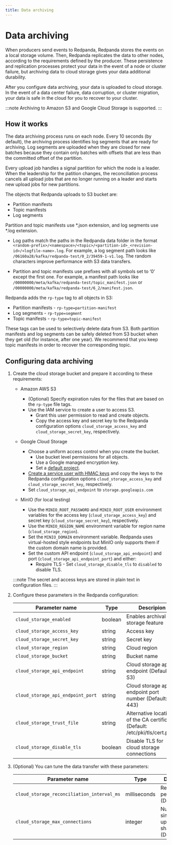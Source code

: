 ```yaml
---
title: Data archiving
---
```


# Data archiving

When producers send events to Redpanda, Redpanda stores the events on a local storage volume.
Then, Redpanda replicates the data to other nodes,
according to the requirements defined by the producer.
These persistence and replication processes protect your data in the event of a node or cluster failure,
but archiving data to cloud storage gives your data additional durability.

After you configure data archiving, your data is uploaded to cloud storage.
In the event of a data center failure, data corruption, or cluster migration,
your data is safe in the cloud for you to recover to your cluster.

:::note
Archiving to Amazon S3 and Google Cloud Storage is supported.
:::

## How it works

The data archiving process runs on each node.
Every 10 seconds (by default), the archiving process identifies log segments that are ready for archiving.
Log segments are uploaded when they are closed for new batches
because they contain only batches with offsets that are less than the committed offset of the partition.

Every upload job handles a signal partition for which the node is a leader.
When the leadership for the patition changes,
the reconciliation process cancels all upload jobs that are no longer running on a leader
and starts new upload jobs for new partitions.

The objects that Redpanda uploads to S3 bucket are:

- Partition manifests
- Topic manifests
- Log segments

Partition and topic manifests use *.json extension, and log segments use *.log extension.

- Log paths match the paths in the Redpanda data folder in the format
    `<random-prefix>/<namespace>/<topic>/<partition-id>_<revision-id>/<logfile-name>.log`.
    For example, a log segment path looks like `/06160a28/kafka/redpanda-test/0_2/39459-1-v1.log`.
    The random characters improve performance with S3 data transfers. 

- Partition and topic manifests use prefixes with all symbols set to ‘0’ except the first one.
    For example, a manifest path looks like `/00000000/meta/kafka/redpanda-test/topic_manifest.json` or `/00000000/meta/kafka/redpanda-test/6_2/manifest.json`.

Redpanda adds the `rp-type` tag to all objects in S3:

- Partition manifests - `rp-type=partition-manifest`
- Log segments - `rp-type=segment`
- Topic manifests - `rp-type=topic-manifest`

These tags can be used to selectively delete data from S3.
Both partition manifests and log segments can be safely deleted from S3 bucket when they get old (for instance, after one year).
We recommend that you keep topic manifests in order to recover the corresponding topic.

## Configuring data archiving

1. Create the cloud storage bucket and prepare it according to these requirements:

    - Amazon AWS S3
        - (Optional) Specify expiration rules for the files that are based on the `rp-type` file tags.
        - Use the IAM service to create a user to access S3.
            - Grant this user permission to read and create objects.
            - Copy the access key and secret key to the Redpanda configuration options `cloud_storage_access_key` and `cloud_storage_secret_key`, respectively.

    - Google Cloud Storage
        - Choose a uniform access control when you create the bucket.
            - Use bucket level permissions for all objects.
            - Use a Google managed encryption key.
            - Set a [default project](https://cloud.google.com/storage/docs/migrating#defaultproj).
        - [Create a service user with HMAC keys](https://cloud.google.com/storage/docs/authentication/managing-hmackeys)
            and copy the keys to the Redpanda configuration options `cloud_storage_access_key` and `cloud_storage_secret_key`, respectively. 
        - Set `cloud_storage_api_endpoint` to `storage.googleapis.com`
    - MinIO (for local testing)
        - Use the `MINIO_ROOT_PASSWORD` and `MINIO_ROOT_USER` environment variables for the access key (`cloud_storage_access_key`) and secret key (`cloud_storage_secret_key`), respectively.
        - Use the `MINIO_REGION_NAME` environment variable for region name (`cloud_storage_region`).
        - Set the `MINIO_DOMAIN` environment variable. Redpanda uses virtual-hosted style endpoints but MinIO only supports them if the custom domain name is provided.
        - Set the custom API endpoint (`cloud_storage_api_endpoint`) and port (`cloud_storage_api_endpoint_port`) and either:
          - Require TLS - Set `cloud_storage_disable_tls` to `disabled` to disable TLS.

    :::note
    The secret and access keys are stored in plain text in configuration files.
    :::

2. Configure these parameters in the Redpanda configuration:

    | Parameter name                                | Type         | Descripion                                              |
    |-----------------------------------------------|--------------|---------------------------------------------------------|
    | `cloud_storage_enabled`                       | boolean      | Enables archival storage feature                        |
    | `cloud_storage_access_key`                    | string       | Access key                                           |
    | `cloud_storage_secret_key`                    | string       | Secret key                                           |
    | `cloud_storage_region`                        | string       | Cloud region                                              |
    | `cloud_storage_bucket`                        | string       | Bucket name                                              |
    | `cloud_storage_api_endpoint`                  | string       | Cloud storage api endpoint (Default: S3)     |
    | `cloud_storage_api_endpoint_port`             | string       | Cloud storage api endpoint port number (Default: 443)    |
    | `cloud_storage_trust_file`                    | string       | Alternative location of the CA certificate (Default: /etc/pki/tls/cert.pem) |
    | `cloud_storage_disable_tls`                   | boolean      | Disable TLS for cloud storage connections               |

3. (Optional) You can tune the data transfer with these parameters:

    | Parameter name                                | Type         | Descripion                                              |
    |-----------------------------------------------|--------------|---------------------------------------------------------|
    | `cloud_storage_reconciliation_interval_ms`    | milliseconds | Reconciliation period (Default: 10s)                   |
    | `cloud_storage_max_connections`               | integer      | Number of simultaneous uploads per shard (Default: 20) |
    